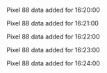 Pixel 88 data added for 16:20:00

Pixel 88 data added for 16:21:00

Pixel 88 data added for 16:22:00

Pixel 88 data added for 16:23:00

Pixel 88 data added for 16:24:00

